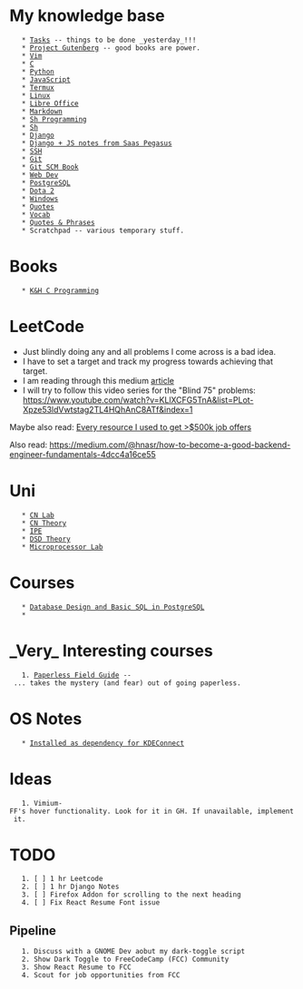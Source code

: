 =My knowledge base =
    * [[Tasks]] -- things to be done _yesterday_!!!
    * [[Project Gutenberg]] -- good books are power.
    * [[Vim]]
    * [[C]]
    * [[Python]]
    * [[JavaScript]]
    * [[Termux]]
    * [[Linux]]
    * [[Libre Office]]
    * [[Markdown]]
    * [[Sh Programming]]
    * [[Sh]]
    * [[Django]]
	* [[Django + JS notes from Saas Pegasus]]
    * [[SSH]]
    * [[Git]]
    * [[Git SCM Book]]
    * [[Web Dev]]
    * [[PostgreSQL]]
    * [[Dota 2]]
    * [[Windows]]
    * [[Quotes]]
    * [[Vocab]]
    * [[Quotes & Phrases]]
    * Scratchpad -- various temporary stuff.

= Books =
    * [[K&H C Programming]]

= LeetCode =

* Just blindly doing any and all problems I come across is a bad idea.
* I have to set a target and track my progress towards achieving that target.
* I am reading through this medium [[https://medium.com/interviewnoodle/how-to-leetcode-effectively-a9dbeef30363|article]]
* I will try to follow this video series for the "Blind 75" problems: https://www.youtube.com/watch?v=KLlXCFG5TnA&list=PLot-Xpze53ldVwtstag2TL4HQhAnC8ATf&index=1

Maybe also read: [[https://scribe.rip/@SantalTech/520k-offer-even-after-failing-a-coding-question-f4df11f65f52|Every resource I used to get >$500k job offers]]

Also read: https://medium.com/@hnasr/how-to-become-a-good-backend-engineer-fundamentals-4dcc4a16ce55

= Uni =
    * [[CN Lab]]
    * [[CN Theory]]
    * [[IPE]]
    * [[DSD Theory]]
    * [[Microprocessor Lab]]

= Courses =
    * [[Database Design and Basic SQL in PostgreSQL]]
    * 

= _Very_ Interesting courses =
    1. [[https://learn.macsparky.com/p/paperless|Paperless Field Guide]] -- ... takes the mystery (and fear) out of going paperless.

= OS Notes =

    * [[Installed as dependency for KDEConnect]]

= Ideas =
    1. Vimium-FF's hover functionality. Look for it in GH. If unavailable, implement it.

= TODO =

    1. [ ] 1 hr Leetcode
    2. [ ] 1 hr Django Notes
    3. [ ] Firefox Addon for scrolling to the next heading
    4. [ ] Fix React Resume Font issue

== Pipeline ==

    1. Discuss with a GNOME Dev aobut my dark-toggle script
    2. Show Dark Toggle to FreeCodeCamp (FCC) Community
    3. Show React Resume to FCC
    4. Scout for job opportunities from FCC
